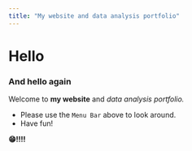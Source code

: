 ```yaml
---
title: "My website and data analysis portfolio"
---
```


# Hello

### And hello again

Welcome to **my website** and _data analysis portfolio._ 


* Please use the `Menu Bar` above to look around.
* Have fun!

**😁!!!!**